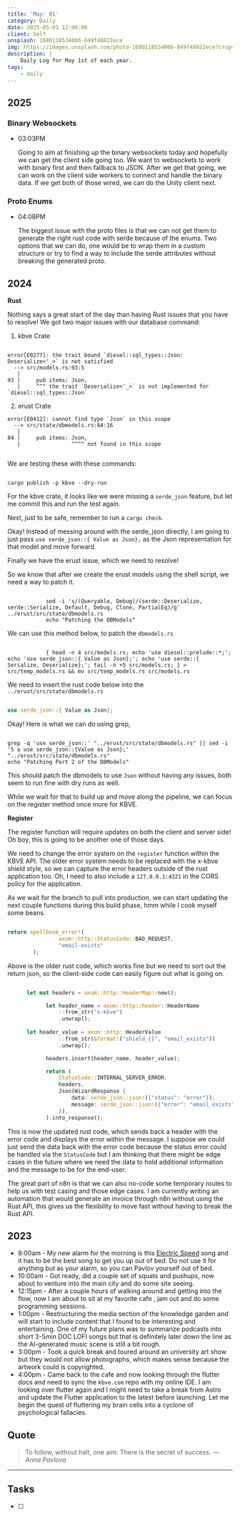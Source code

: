 ```yaml
---
title: 'May: 01'
category: Daily
date: 2025-05-01 12:00:00
client: Self
unsplash: 1680118534066-849f48822ece
img: https://images.unsplash.com/photo-1680118534066-849f48822ece?crop=entropy&cs=srgb&fm=jpg&ixid=MnwzNjM5Nzd8MHwxfHJhbmRvbXx8fHx8fHx8fDE2ODE3NDg2ODY&ixlib=rb-4.0.3&q=85
description: |
    Daily Log for May 1st of each year.
tags:
    - daily
---
```


## 2025

### Binary Websockets

-	03:03PM

	Going to aim at finishing up the binary websockets today and hopefully we can get the client side going too.
	We want to websockets to work with binary first and then fallback to JSON.
	After we get that going, we can work on the client side workers to connect and handle the binary data.
	If we get both of those wired, we can do the Unity client next.

### Proto Enums

-	04:08PM

	The biggest issue with the proto files is that we can not get them to generate the right rust code with serde because of the enums.
	Two options that we can do, one would be to wrap them in a custom structure or try to find a way to include the serde attributes without breaking the generated proto.
	

## 2024

**Rust**

Nothing says a great start of the day than having Rust issues that you have to resolve!
We got two major issues with our database command:

1. kbve Crate

```

error[E0277]: the trait bound `diesel::sql_types::Json: Deserialize<'_>` is not satisfied
  --> src/models.rs:93:5
   |
93 |     pub items: Json,
   |     ^^^ the trait `Deserialize<'_>` is not implemented for `diesel::sql_types::Json`

```

2. erust Crate

```
error[E0412]: cannot find type `Json` in this scope
  --> src/state/dbmodels.rs:84:16
   |
84 |     pub items: Json,
   |                ^^^^ not found in this scope


```

We are testing these with these commands:

```shell

cargo publish -p kbve --dry-run

```

For the kbve crate, it looks like we were missing a `serde_json` feature, but let me commit this and run the test again.

Next, just to be safe, remember to run a `cargo check`.

Okay! Instead of messing around with the serde_json directly, I am going to just pass `use serde_json::{ Value as Json};` as the Json representation for that model and move forward.

Finally we have the erust issue, which we need to resolve!

So we know that after we create the erust models using the shell script, we need a way to patch it.

```shell

            sed -i 's/(Queryable, Debug)/(serde::Deserialize, serde::Serialize, Default, Debug, Clone, PartialEq)/g' ../erust/src/state/dbmodels.rs
            echo "Patching the DBModels"

```

We can use this method below, to patch the `dbmodels.rs`

```shell

            { head -n 4 src/models.rs; echo 'use diesel::prelude::*;'; echo 'use serde_json::{ Value as Json};'; echo 'use serde::{ Serialize, Deserialize};'; tail -n +5 src/models.rs; } > src/temp_models.rs && mv src/temp_models.rs src/models.rs

```

We need to insert the rust code below into the `../erust/src/state/dbmodels.rs`

```rust 

use serde_json::{ Value as Json};

```

Okay! Here is what we can do using grep, 

```shell

grep -q 'use serde_json::' "../erust/src/state/dbmodels.rs" || sed -i '5 a use serde_json::{Value as Json};' "../erust/src/state/dbmodels.rs"
echo "Patching Part 2 of the DBModels"

```

This should patch the dbmodels to use `Json` without having any issues, both seem to run fine with dry runs as well.

While we wait for that to build up and move along the pipeline, we can focus on the register method once more for KBVE.

**Register**

The register function will require updates on both the client and server side! Oh boy, this is going to be another one of those days.

We need to change the error system on the `register` function within the KBVE API.
The older error system needs to be replaced with the x-kbve shield style, so we can capture the error headers outside of the rust application too.
Oh, I need to also include a `127.0.0.1:4321` in the CORS policy for the application.

As we wait for the branch to pull into production, we can start updating the next couple functions during this build phase, hmm while I cook myself some beans.

```rust

return spellbook_error!(
				axum::http::StatusCode::BAD_REQUEST,
			 	"email-exists"
		);

```

Above is the older rust code, which works fine but we need to sort out the return json, so the client-side code can easily figure out what is going on.


```rust

      let mut headers = axum::http::HeaderMap::new();

			let header_name = axum::http::header::HeaderName
				::from_str("x-kbve")
				.unwrap();
			
      let header_value = axum::http::HeaderValue
				::from_str(&format!("shield_{}", "email_exists"))
				.unwrap();

			headers.insert(header_name, header_value);

			return (
				StatusCode::INTERNAL_SERVER_ERROR,
				headers,
				Json(WizardResponse {
					data: serde_json::json!({"status": "error"}),
					message: serde_json::json!({"error": "email_exists"}),
				}),
			).into_response();

```

This is now the updated rust code, which sends back a header with the error code and displays the error within the message.
I suppose we could just send the data back with the error code because the status error could be handled via the `StatusCode` but I am thinking that there might be edge cases in the future where we need the data to hold additional information and the message to be for the end-user.

The great part of n8n is that we can also no-code some temporary routes to help us with test casing and those edge cases.
I am currently writing an automation that would generate an invoice through n8n without using the Rust API, this gives us the flexibility to move fast without having to break the Rust API.


## 2023

- 8:00am - My new alarm for the morning is this [Electric Speed](https://www.youtube.com/watch?v=1PV55o9AsTg) song and it has to be the best song to get you up out of bed. Do not use it for anything but as your alarm, so you can Pavlov yourself out of bed.
- 10:00am - Got ready, did a couple set of squats and pushups, now about to venture into the main city and do some site seeing.
- 12:15pm - After a couple hours of walking around and getting into the flow, now I am about to sit at my favorite cafe , jam out and do some programming sessions.
- 1:00pm - Restructuring the media section of the knowledge garden and will start to include content that I found to be interesting and entertaining. One of my future plans was to summarize podcasts into short 3-5min DOC LOFI songs but that is definitely later down the line as the AI-generated music scene is still a bit rough.
- 3:00pm - Took a quick break and toured around an university art show but they would not allow photographs, which makes sense because the artwork could is copyrighted. 
- 4:00pm - Came back to the cafe and now looking through the flutter docs and need to sync the `kbve.com` repo with my online IDE. I am looking over flutter again and I might need to take a break from Astro and update the Flutter application to the latest before launching. Let me begin the quest of fluttering my brain cells into a cyclone of psychological fallacies. 

## Quote

> To follow, without halt, one aim: There is the secret of success.
> — <cite>Anna Pavlova</cite>

---

## Tasks

- [ ]
